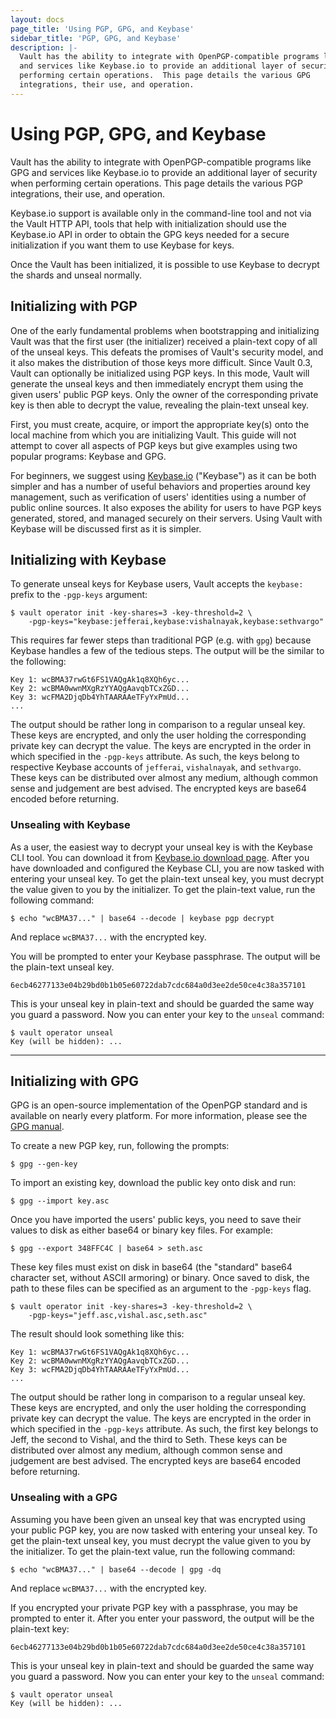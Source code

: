 ```yaml
---
layout: docs
page_title: 'Using PGP, GPG, and Keybase'
sidebar_title: 'PGP, GPG, and Keybase'
description: |-
  Vault has the ability to integrate with OpenPGP-compatible programs like GPG
  and services like Keybase.io to provide an additional layer of security when
  performing certain operations.  This page details the various GPG
  integrations, their use, and operation.
---
```


# Using PGP, GPG, and Keybase

Vault has the ability to integrate with OpenPGP-compatible programs like GPG
and services like Keybase.io to provide an additional layer of security when
performing certain operations. This page details the various PGP integrations,
their use, and operation.

Keybase.io support is available only in the command-line tool and not via the
Vault HTTP API, tools that help with initialization should use the Keybase.io
API in order to obtain the GPG keys needed for a secure initialization if you
want them to use Keybase for keys.

Once the Vault has been initialized, it is possible to use Keybase to decrypt
the shards and unseal normally.

## Initializing with PGP

One of the early fundamental problems when bootstrapping and initializing Vault
was that the first user (the initializer) received a plain-text copy of all of
the unseal keys. This defeats the promises of Vault's security model, and it
also makes the distribution of those keys more difficult. Since Vault 0.3,
Vault can optionally be initialized using PGP keys. In this mode, Vault will
generate the unseal keys and then immediately encrypt them using the given
users' public PGP keys. Only the owner of the corresponding private key is then
able to decrypt the value, revealing the plain-text unseal key.

First, you must create, acquire, or import the appropriate key(s) onto the
local machine from which you are initializing Vault. This guide will not
attempt to cover all aspects of PGP keys but give examples using two popular
programs: Keybase and GPG.

For beginners, we suggest using [Keybase.io](https://keybase.io/) ("Keybase")
as it can be both simpler and has a number of useful behaviors and properties
around key management, such as verification of users' identities using a number
of public online sources. It also exposes the ability for users to have PGP
keys generated, stored, and managed securely on their servers. Using Vault with
Keybase will be discussed first as it is simpler.

## Initializing with Keybase

To generate unseal keys for Keybase users, Vault accepts the `keybase:` prefix
to the `-pgp-keys` argument:

```
$ vault operator init -key-shares=3 -key-threshold=2 \
    -pgp-keys="keybase:jefferai,keybase:vishalnayak,keybase:sethvargo"
```

This requires far fewer steps than traditional PGP (e.g. with `gpg`) because
Keybase handles a few of the tedious steps. The output will be the similar to
the following:

```
Key 1: wcBMA37rwGt6FS1VAQgAk1q8XQh6yc...
Key 2: wcBMA0wwnMXgRzYYAQgAavqbTCxZGD...
Key 3: wcFMA2DjqDb4YhTAARAAeTFyYxPmUd...
...
```

The output should be rather long in comparison to a regular unseal key. These
keys are encrypted, and only the user holding the corresponding private key can
decrypt the value. The keys are encrypted in the order in which specified in
the `-pgp-keys` attribute. As such, the keys belong to respective Keybase
accounts of `jefferai`, `vishalnayak`, and `sethvargo`. These keys can be
distributed over almost any medium, although common sense and judgement are
best advised. The encrypted keys are base64 encoded before returning.

### Unsealing with Keybase

As a user, the easiest way to decrypt your unseal key is with the Keybase CLI
tool. You can download it from [Keybase.io download
page](https://keybase.io/download). After you have downloaded and configured
the Keybase CLI, you are now tasked with entering your unseal key. To get the
plain-text unseal key, you must decrypt the value given to you by the
initializer. To get the plain-text value, run the following command:

```
$ echo "wcBMA37..." | base64 --decode | keybase pgp decrypt
```

And replace `wcBMA37...` with the encrypted key.

You will be prompted to enter your Keybase passphrase. The output will be the
plain-text unseal key.

```
6ecb46277133e04b29bd0b1b05e60722dab7cdc684a0d3ee2de50ce4c38a357101
```

This is your unseal key in plain-text and should be guarded the same way you
guard a password. Now you can enter your key to the `unseal` command:

```
$ vault operator unseal
Key (will be hidden): ...
```

---

## Initializing with GPG

GPG is an open-source implementation of the OpenPGP standard and is available
on nearly every platform. For more information, please see the [GPG
manual](https://gnupg.org/gph/en/manual.html).

To create a new PGP key, run, following the prompts:

```
$ gpg --gen-key
```

To import an existing key, download the public key onto disk and run:

```
$ gpg --import key.asc
```

Once you have imported the users' public keys, you need to save their values
to disk as either base64 or binary key files. For example:

```
$ gpg --export 348FFC4C | base64 > seth.asc
```

These key files must exist on disk in base64 (the "standard" base64 character set,
without ASCII armoring) or binary. Once saved to disk, the path to these files
can be specified as an argument to the `-pgp-keys` flag.

```
$ vault operator init -key-shares=3 -key-threshold=2 \
    -pgp-keys="jeff.asc,vishal.asc,seth.asc"
```

The result should look something like this:

```
Key 1: wcBMA37rwGt6FS1VAQgAk1q8XQh6yc...
Key 2: wcBMA0wwnMXgRzYYAQgAavqbTCxZGD...
Key 3: wcFMA2DjqDb4YhTAARAAeTFyYxPmUd...
...
```

The output should be rather long in comparison to a regular unseal key. These
keys are encrypted, and only the user holding the corresponding private key
can decrypt the value. The keys are encrypted in the order in which specified
in the `-pgp-keys` attribute. As such, the first key belongs to Jeff, the second
to Vishal, and the third to Seth. These keys can be distributed over almost any
medium, although common sense and judgement are best advised. The encrypted
keys are base64 encoded before returning.

### Unsealing with a GPG

Assuming you have been given an unseal key that was encrypted using your public
PGP key, you are now tasked with entering your unseal key. To get the
plain-text unseal key, you must decrypt the value given to you by the
initializer. To get the plain-text value, run the following command:

```
$ echo "wcBMA37..." | base64 --decode | gpg -dq
```

And replace `wcBMA37...` with the encrypted key.

If you encrypted your private PGP key with a passphrase, you may be prompted to
enter it. After you enter your password, the output will be the plain-text
key:

```
6ecb46277133e04b29bd0b1b05e60722dab7cdc684a0d3ee2de50ce4c38a357101
```

This is your unseal key in plain-text and should be guarded the same way you
guard a password. Now you can enter your key to the `unseal` command:

```
$ vault operator unseal
Key (will be hidden): ...
```

